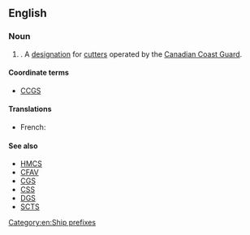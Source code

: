 ==English==
{{wikipedia|Canadian Coast Guard Ship}}

===Noun===
{{en-noun}}

# {{initialism of|en|{{w|Canadian Coast Guard Cutter}}}}. A [[designation]] for [[cutter]]s operated by the [[w:Canadian Coast Guard|Canadian Coast Guard]].

====Coordinate terms====
* [[CCGS]]

====Translations====
{{trans-top}}
* French: {{t|fr|CGCC}}
{{trans-mid}}
{{trans-bottom}}

====See also====
* [[HMCS]]
* [[CFAV]]
* [[CGS]]
* [[CSS]]
* [[DGS]]
* [[SCTS]]

[[Category:en:Ship prefixes]]